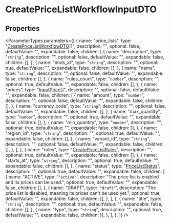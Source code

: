 
# CreatePriceListWorkflowInputDTO

## Properties

<ParameterTypes
  parameters={[
    {
      name: "price_lists",
      type: "[CreatePriceListWorkflowDTO](types.WorkflowTypes.PriceListWorkflow.CreatePriceListWorkflowDTO.mdx)[]",
      description: "",
      optional: false,
      defaultValue: "",
      expandable: false,
      children: [
        {
          name: "description",
          type: "`string`",
          description: "",
          optional: false,
          defaultValue: "",
          expandable: false,
          children: [],
        },
        {
          name: "ends_at",
          type: "`string`",
          description: "",
          optional: true,
          defaultValue: "",
          expandable: false,
          children: [],
        },
        {
          name: "name",
          type: "`string`",
          description: "",
          optional: false,
          defaultValue: "",
          expandable: false,
          children: [],
        },
        {
          name: "rules_count",
          type: "`number`",
          description: "",
          optional: true,
          defaultValue: "",
          expandable: false,
          children: [],
        },
        {
          name: "prices",
          type: "[InputPrice](../../types/interfaces/types.InputPrice.mdx)[]",
          description: "",
          optional: false,
          defaultValue: "",
          expandable: false,
          children: [
            {
              name: "amount",
              type: "`number`",
              description: "",
              optional: false,
              defaultValue: "",
              expandable: false,
              children: [],
            },
            {
              name: "currency_code",
              type: "`string`",
              description: "",
              optional: false,
              defaultValue: "",
              expandable: false,
              children: [],
            },
            {
              name: "max_quantity",
              type: "`number`",
              description: "",
              optional: true,
              defaultValue: "",
              expandable: false,
              children: [],
            },
            {
              name: "min_quantity",
              type: "`number`",
              description: "",
              optional: true,
              defaultValue: "",
              expandable: false,
              children: [],
            },
            {
              name: "region_id",
              type: "`string`",
              description: "",
              optional: true,
              defaultValue: "",
              expandable: false,
              children: [],
            },
            {
              name: "variant_id",
              type: "`string`",
              description: "",
              optional: false,
              defaultValue: "",
              expandable: false,
              children: [],
            },
          ],
        },
        {
          name: "rules",
          type: "[CreatePriceListRules](../../types/interfaces/types.CreatePriceListRules.mdx)",
          description: "",
          optional: true,
          defaultValue: "",
          expandable: false,
          children: [],
        },
        {
          name: "starts_at",
          type: "`string`",
          description: "",
          optional: true,
          defaultValue: "",
          expandable: false,
          children: [],
        },
        {
          name: "status",
          type: "[PriceListStatus](../../types/enums/types.PriceListStatus.mdx)",
          description: "",
          optional: true,
          defaultValue: "",
          expandable: false,
          children: [
            {
              name: "ACTIVE",
              type: '`"active"`',
              description:
                "The price list is enabled and its prices can be used.",
              optional: true,
              defaultValue: "",
              expandable: false,
              children: [],
            },
            {
              name: "DRAFT",
              type: '`"draft"`',
              description:
                "The price list is disabled, meaning its prices can't be used yet.",
              optional: true,
              defaultValue: "",
              expandable: false,
              children: [],
            },
          ],
        },
        {
          name: "title",
          type: "`string`",
          description: "",
          optional: true,
          defaultValue: "",
          expandable: false,
          children: [],
        },
        {
          name: "type",
          type: "`string`",
          description: "",
          optional: true,
          defaultValue: "",
          expandable: false,
          children: [],
        },
      ],
    },
  ]}
/>
